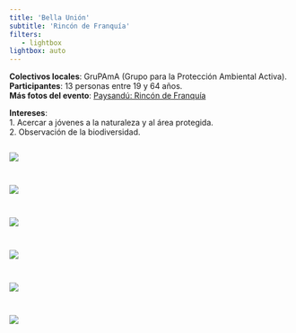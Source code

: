 ```yaml
---
title: 'Bella Unión'
subtitle: 'Rincón de Franquía'
filters:
   - lightbox
lightbox: auto
---
```



**Colectivos locales**: GruPAmA (Grupo para la Protección Ambiental Activa).  
**Participantes**: 13 personas entre 19 y 64 años.  
**Más fotos del evento**: [Paysandú: Rincón de Franquía](https://www.flickr.com/photos/biodiversidata/albums/72177720299309183)  

**Intereses**:   
  1. Acercar a jóvenes a la naturaleza y al área protegida.  
  2. Observación de la biodiversidad.  

::: {style="display: grid;grid-template-columns: repeat(auto-fill, minmax(300px, 1fr)); grid-gap: 1em;"}

![](https://static.inaturalist.org/wiki_page_attachments/2998-original.png){group="my-gallery"}

![](https://live.staticflickr.com/65535/52103814069_72dc9abbc4_h.jpg){group="my-gallery"}

![](https://live.staticflickr.com/65535/52103606618_d03d636eae_h.jpg"){group="my-gallery"}

![](https://live.staticflickr.com/65535/52103564276_218f62169d_h.jpg){group="my-gallery"}

![](https://live.staticflickr.com/65535/52102536322_50b36d94ba_h.jpg){group="my-gallery"}

![](https://live.staticflickr.com/65535/52103817919_0965d3d210_h.jpg){group="my-gallery"}
::: 
